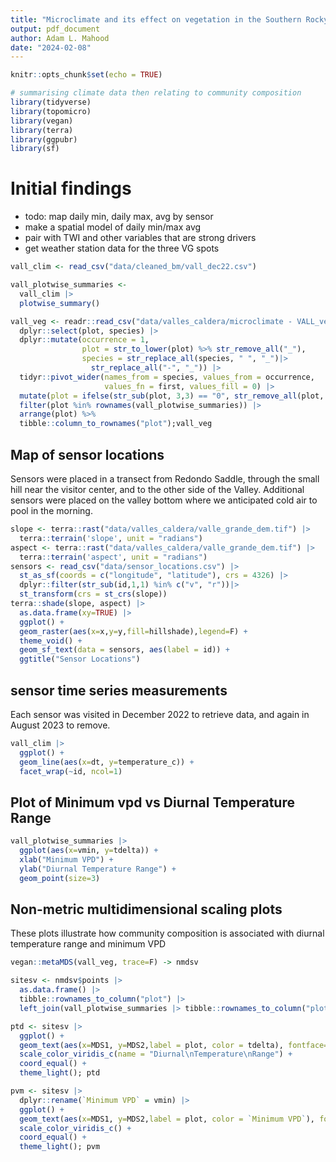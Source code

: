 ```yaml
---
title: "Microclimate and its effect on vegetation in the Southern Rocky Mountains"
output: pdf_document
author: Adam L. Mahood
date: "2024-02-08"
---
```


```r
knitr::opts_chunk$set(echo = TRUE)

# summarising climate data then relating to community composition
library(tidyverse)
library(topomicro)
library(vegan)
library(terra)
library(ggpubr)
library(sf)
```

# Initial findings

 - todo: map daily min, daily max, avg by sensor
  - make a spatial model of daily min/max avg
  - pair with TWI and other variables that are strong drivers
  - get weather station data for the three VG spots


```r
vall_clim <- read_csv("data/cleaned_bm/vall_dec22.csv")

vall_plotwise_summaries <-
  vall_clim |>
  plotwise_summary()

vall_veg <- readr::read_csv("data/valles_caldera/microclimate - VALL_veg.csv") |>
  dplyr::select(plot, species) |>
  dplyr::mutate(occurrence = 1,
                plot = str_to_lower(plot) %>% str_remove_all("_"),
                species = str_replace_all(species, " ", "_")|>
                  str_replace_all("-", "_")) |>
  tidyr::pivot_wider(names_from = species, values_from = occurrence,
                     values_fn = first, values_fill = 0) |>
  mutate(plot = ifelse(str_sub(plot, 3,3) == "0", str_remove_all(plot, "0"), plot)) |>
  filter(plot %in% rownames(vall_plotwise_summaries)) |>
  arrange(plot) %>%
  tibble::column_to_rownames("plot");vall_veg
```

## Map of sensor locations

Sensors were placed in a transect from Redondo Saddle, through the small hill near the visitor center, and to the other side of the Valley. Additional sensors were placed on the valley bottom where we anticipated cold air to pool in the morning.

```r
slope <- terra::rast("data/valles_caldera/valle_grande_dem.tif") |>
  terra::terrain('slope', unit = "radians")
aspect <- terra::rast("data/valles_caldera/valle_grande_dem.tif") |>
  terra::terrain('aspect', unit = "radians")
sensors <- read_csv("data/sensor_locations.csv") |>
  st_as_sf(coords = c("longitude", "latitude"), crs = 4326) |>
  dplyr::filter(str_sub(id,1,1) %in% c("v", "r"))|>
  st_transform(crs = st_crs(slope))
terra::shade(slope, aspect) |>
  as.data.frame(xy=TRUE) |>
  ggplot() +
  geom_raster(aes(x=x,y=y,fill=hillshade),legend=F) +
  theme_void() +
  geom_sf_text(data = sensors, aes(label = id)) +
  ggtitle("Sensor Locations")


```

## sensor time series measurements

Each sensor was visited in December 2022 to retrieve data, and again in August 2023 to remove. 

```r
vall_clim |>
  ggplot() +
  geom_line(aes(x=dt, y=temperature_c)) +
  facet_wrap(~id, ncol=1)
```

## Plot of Minimum vpd vs Diurnal Temperature Range

```r
vall_plotwise_summaries |>
  ggplot(aes(x=vmin, y=tdelta)) +
  xlab("Minimum VPD") +
  ylab("Diurnal Temperature Range") +
  geom_point(size=3)
```


## Non-metric multidimensional scaling plots

These plots illustrate how community composition is associated with diurnal temperature range and minimum VPD

```r

vegan::metaMDS(vall_veg, trace=F) -> nmdsv

sitesv <- nmdsv$points |>
  as.data.frame() |>
  tibble::rownames_to_column("plot") |>
  left_join(vall_plotwise_summaries |> tibble::rownames_to_column("plot"))

ptd <- sitesv |>
  ggplot() +
  geom_text(aes(x=MDS1, y=MDS2,label = plot, color = tdelta), fontface='bold') +
  scale_color_viridis_c(name = "Diurnal\nTemperature\nRange") +
  coord_equal() +
  theme_light(); ptd

pvm <- sitesv |>
  dplyr::rename(`Minimum VPD` = vmin) |>
  ggplot() +
  geom_text(aes(x=MDS1, y=MDS2,label = plot, color = `Minimum VPD`), fontface='bold') +
  scale_color_viridis_c() +
  coord_equal() +
  theme_light(); pvm
```

